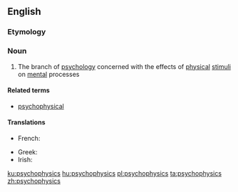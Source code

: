 ==English==
{{wikipedia}}
===Etymology===
{{prefix|psycho|physics|lang=en}}

===Noun===
{{en-noun|-}}

# {{label|en|psychology}} The branch of [[psychology]] concerned with the effects of [[physical]] [[stimulus|stimuli]] on [[mental]] processes

====Related terms====
* [[psychophysical]]

====Translations====
{{trans-top|a branch of psychology}}
* French: {{t+|fr|psychophysique|f}}
{{trans-mid}}
* Greek: {{t+|el|ψυχοφυσική|f|sc=Grek}}
* Irish: {{t|ga|sícifisic|f}}
{{trans-bottom}}

[[ku:psychophysics]]
[[hu:psychophysics]]
[[pl:psychophysics]]
[[ta:psychophysics]]
[[zh:psychophysics]]
